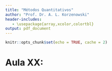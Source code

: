 ```yaml
---
title: "Métodos Quantitativos"
author: "Prof. Dr. A. L. Korzenowski"
header-includes:
   - \usepackage{array,xcolor,colortbl}
output: pdf_document
---
```

```r
knitr::opts_chunk$set(echo = TRUE, cache = 2)
```
# Aula XX:

